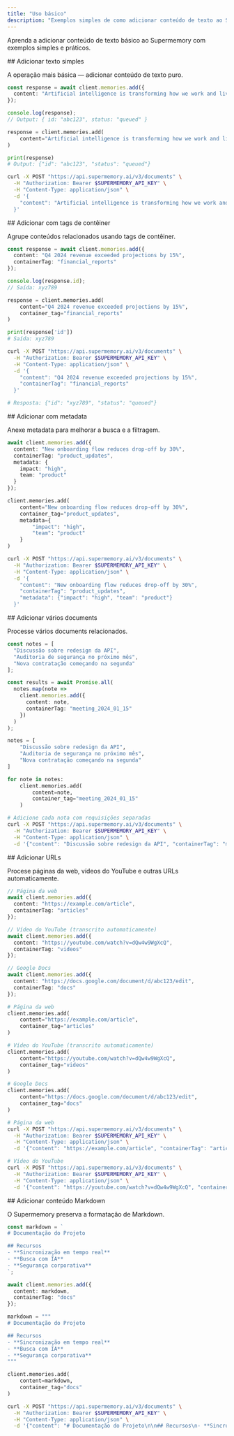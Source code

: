 ```yaml
---
title: "Uso básico"
description: "Exemplos simples de como adicionar conteúdo de texto ao Supermemory"
---
```


Aprenda a adicionar conteúdo de texto básico ao Supermemory com exemplos simples e práticos.

<div id="add-simple-text">
  ## Adicionar texto simples
</div>

A operação mais básica — adicionar conteúdo de texto puro.

<CodeGroup>

```typescript TypeScript
const response = await client.memories.add({
  content: "Artificial intelligence is transforming how we work and live"
});

console.log(response);
// Output: { id: "abc123", status: "queued" }
```

```python Python
response = client.memories.add(
    content="Artificial intelligence is transforming how we work and live"
)

print(response)
# Output: {"id": "abc123", "status": "queued"}
```

```bash cURL
curl -X POST "https://api.supermemory.ai/v3/documents" \
  -H "Authorization: Bearer $SUPERMEMORY_API_KEY" \
  -H "Content-Type: application/json" \
  -d '{
    "content": "Artificial intelligence is transforming how we work and live"
  }'
```

</CodeGroup>

<div id="add-with-container-tags">
  ## Adicionar com tags de contêiner
</div>

Agrupe conteúdos relacionados usando tags de contêiner.

<CodeGroup>

```typescript TypeScript
const response = await client.memories.add({
  content: "Q4 2024 revenue exceeded projections by 15%",
  containerTag: "financial_reports"
});

console.log(response.id);
// Saída: xyz789
```

```python Python
response = client.memories.add(
    content="Q4 2024 revenue exceeded projections by 15%",
    container_tag="financial_reports"
)

print(response['id'])
# Saída: xyz789
```

```bash cURL
curl -X POST "https://api.supermemory.ai/v3/documents" \
  -H "Authorization: Bearer $SUPERMEMORY_API_KEY" \
  -H "Content-Type: application/json" \
  -d '{
    "content": "Q4 2024 revenue exceeded projections by 15%",
    "containerTag": "financial_reports"
  }'

# Resposta: {"id": "xyz789", "status": "queued"}
```

</CodeGroup>

<div id="add-with-metadata">
  ## Adicionar com metadata
</div>

Anexe metadata para melhorar a busca e a filtragem.

<CodeGroup>

```typescript TypeScript
await client.memories.add({
  content: "New onboarding flow reduces drop-off by 30%",
  containerTag: "product_updates",
  metadata: {
    impact: "high",
    team: "product"
  }
});
```

```python Python
client.memories.add(
    content="New onboarding flow reduces drop-off by 30%",
    container_tag="product_updates",
    metadata={
        "impact": "high",
        "team": "product"
    }
)
```

```bash cURL
curl -X POST "https://api.supermemory.ai/v3/documents" \
  -H "Authorization: Bearer $SUPERMEMORY_API_KEY" \
  -H "Content-Type: application/json" \
  -d '{
    "content": "New onboarding flow reduces drop-off by 30%",
    "containerTag": "product_updates",
    "metadata": {"impact": "high", "team": "product"}
  }'
```

</CodeGroup>

<div id="add-multiple-documents">
  ## Adicionar vários documents
</div>

Processe vários documents relacionados.

<CodeGroup>

```typescript TypeScript
const notes = [
  "Discussão sobre redesign da API",
  "Auditoria de segurança no próximo mês",
  "Nova contratação começando na segunda"
];

const results = await Promise.all(
  notes.map(note =>
    client.memories.add({
      content: note,
      containerTag: "meeting_2024_01_15"
    })
  )
);
```

```python Python
notes = [
    "Discussão sobre redesign da API",
    "Auditoria de segurança no próximo mês",
    "Nova contratação começando na segunda"
]

for note in notes:
    client.memories.add(
        content=note,
        container_tag="meeting_2024_01_15"
    )
```

```bash cURL
# Adicione cada nota com requisições separadas
curl -X POST "https://api.supermemory.ai/v3/documents" \
  -H "Authorization: Bearer $SUPERMEMORY_API_KEY" \
  -H "Content-Type: application/json" \
  -d '{"content": "Discussão sobre redesign da API", "containerTag": "meeting_2024_01_15"}'
```

</CodeGroup>

<div id="add-urls">
  ## Adicionar URLs
</div>

Procese páginas da web, vídeos do YouTube e outras URLs automaticamente.

<CodeGroup>

```typescript TypeScript
// Página da web
await client.memories.add({
  content: "https://example.com/article",
  containerTag: "articles"
});

// Vídeo do YouTube (transcrito automaticamente)
await client.memories.add({
  content: "https://youtube.com/watch?v=dQw4w9WgXcQ",
  containerTag: "videos"
});

// Google Docs
await client.memories.add({
  content: "https://docs.google.com/document/d/abc123/edit",
  containerTag: "docs"
});
```

```python Python
# Página da web
client.memories.add(
    content="https://example.com/article",
    container_tag="articles"
)

# Vídeo do YouTube (transcrito automaticamente)
client.memories.add(
    content="https://youtube.com/watch?v=dQw4w9WgXcQ",
    container_tag="videos"
)

# Google Docs
client.memories.add(
    content="https://docs.google.com/document/d/abc123/edit",
    container_tag="docs"
)
```

```bash cURL
# Página da web
curl -X POST "https://api.supermemory.ai/v3/documents" \
  -H "Authorization: Bearer $SUPERMEMORY_API_KEY" \
  -H "Content-Type: application/json" \
  -d '{"content": "https://example.com/article", "containerTag": "articles"}'

# Vídeo do YouTube
curl -X POST "https://api.supermemory.ai/v3/documents" \
  -H "Authorization: Bearer $SUPERMEMORY_API_KEY" \
  -H "Content-Type: application/json" \
  -d '{"content": "https://youtube.com/watch?v=dQw4w9WgXcQ", "containerTag": "videos"}'
```

</CodeGroup>

<div id="add-markdown-content">
  ## Adicionar conteúdo Markdown
</div>

O Supermemory preserva a formatação de Markdown.

<CodeGroup>

```typescript TypeScript
const markdown = `
# Documentação do Projeto

## Recursos
- **Sincronização em tempo real**
- **Busca com IA**
- **Segurança corporativa**
`;

await client.memories.add({
  content: markdown,
  containerTag: "docs"
});
```

```python Python
markdown = """
# Documentação do Projeto

## Recursos
- **Sincronização em tempo real**
- **Busca com IA**
- **Segurança corporativa**
"""

client.memories.add(
    content=markdown,
    container_tag="docs"
)
```

```bash cURL
curl -X POST "https://api.supermemory.ai/v3/documents" \
  -H "Authorization: Bearer $SUPERMEMORY_API_KEY" \
  -H "Content-Type: application/json" \
  -d '{"content": "# Documentação do Projeto\n\n## Recursos\n- **Sincronização em tempo real**\n- **Busca com IA**", "containerTag": "docs"}'
```

</CodeGroup>